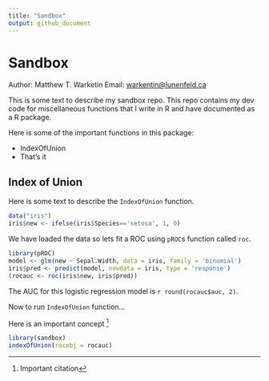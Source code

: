 ```yaml
---
title: "Sandbox"
output: github_document
---
```


# Sandbox

Author: Matthew T. Warketin 
Email: <warkentin@lunenfeld.ca>

This is some text to describe my sandbox repo. This repo contains my dev code
for miscellaneous functions that I write in R and have documented as a R package.

Here is some of the important functions in this package:

- IndexOfUnion
- That's it


## Index of Union

Here is some text to describe the `IndexOfUnion` function.

```r
data("iris")
iris$new <- ifelse(iris$Species=='setosa', 1, 0)
```

We have loaded the data so lets fit a ROC using `pROC`s function called `roc`.

```r
library(pROC)
model <- glm(new ~ Sepal.Width, data = iris, family = 'binomial')
iris$pred <- predict(model, newdata = iris, type = 'response')
(rocauc <- roc(iris$new, iris$pred))
```

The AUC for this logistic regression model is `r round(rocauc$auc, 2)`.

Now to run `IndexOfUnion` function...

Here is an important concept [^1]

```r
library(sandbox)
indexOfUnion(rocobj = rocauc)
```

[^1]: Important citation
